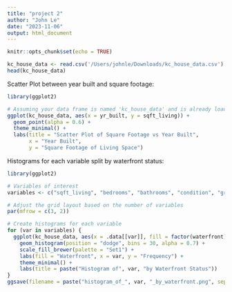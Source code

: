 ```yaml
---
title: "project 2"
author: "John Le"
date: "2023-11-06"
output: html_document
---
```


```r
knitr::opts_chunk$set(echo = TRUE)
```

```r
kc_house_data <- read.csv('/Users/johnle/Downloads/kc_house_data.csv')
head(kc_house_data)
```

Scatter Plot between year built and square footage:
```r
library(ggplot2)

# Assuming your data frame is named 'kc_house_data' and is already loaded in R
ggplot(kc_house_data, aes(x = yr_built, y = sqft_living)) +
  geom_point(alpha = 0.6) + 
  theme_minimal() +
  labs(title = "Scatter Plot of Square Footage vs Year Built",
       x = "Year Built",
       y = "Square Footage of Living Space")

```

Histograms for each variable split by waterfront status:
```r
library(ggplot2)

# Variables of interest
variables <- c("sqft_living", "bedrooms", "bathrooms", "condition", "grade")

# Adjust the grid layout based on the number of variables
par(mfrow = c(3, 2))

# Create histograms for each variable
for (var in variables) {
  ggplot(kc_house_data, aes(x = .data[[var]], fill = factor(waterfront))) +
    geom_histogram(position = "dodge", bins = 30, alpha = 0.7) +
    scale_fill_brewer(palette = "Set1") +
    labs(fill = "Waterfront", x = var, y = "Frequency") +
    theme_minimal() +
    labs(title = paste("Histogram of", var, "by Waterfront Status"))
}
ggsave(filename = paste("histogram_of_", var, "_by_waterfront.png", sep = ""), plot = p)

```

